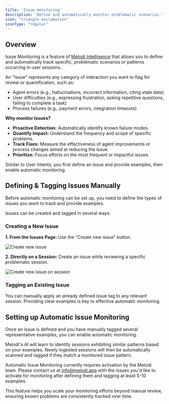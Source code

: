 ```yaml
---
title: 'Issue monitoring'
description: 'Define and automatically monitor problematic scenarios.'
icon: "triangle-exclamation"
iconType: "regular"
---
```


## Overview

Issue Monitoring is a feature of [Melodi Intelligence](./intelligence-overview) that allows you to define and automatically track specific, problematic scenarios or patterns occurring in user sessions.

An "Issue" represents any category of interaction you want to flag for review or quantification, such as:

*   Agent errors (e.g., hallucinations, incorrect information, citing stale data)
*   User difficulties (e.g., expressing frustration, asking repetitive questions, failing to complete a task)
*   Process failures (e.g., payment errors, integration timeouts)

**Why monitor Issues?**

*   **Proactive Detection:** Automatically identify known failure modes.
*   **Quantify Impact:** Understand the frequency and scope of specific problems.
*   **Track Fixes:** Measure the effectiveness of agent improvements or process changes aimed at reducing the issue.
*   **Prioritize:** Focus efforts on the most frequent or impactful issues.

Similar to User Intents, you first define an Issue and provide examples, then enable automatic monitoring.

## Defining & Tagging Issues Manually

Before automatic monitoring can be set up, you need to define the types of issues you want to track and provide examples.

Issues can be created and tagged in several ways:

### Creating a New Issue

**1. From the Issues Page:** Use the "Create new issue" button.

![Create new issue](/images/create-issue.png)

**2. Directly on a Session:** Create an issue while reviewing a specific problematic session.

![Create new issue on session](/images/create-issue-session.png)

### Tagging an Existing Issue

You can manually apply an already defined issue tag to any relevant session. Providing clear examples is key to effective automatic monitoring.

## Setting up Automatic Issue Monitoring

Once an issue is defined and you have manually tagged several representative examples, you can enable automatic monitoring.

Melodi's AI will learn to identify sessions exhibiting similar patterns based on your examples. Newly ingested sessions will then be automatically scanned and tagged if they match a monitored issue pattern.

<Note>Automatic Issue Monitoring currently requires activation by the Melodi team. Please contact us at info@melodi.app with the issues you'd like to activate for monitoring after defining them and tagging at least 5-10 examples.</Note>

This feature helps you scale your monitoring efforts beyond manual review, ensuring known problems are consistently tracked over time.